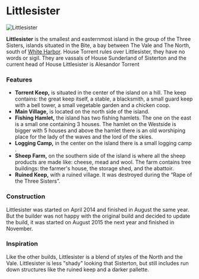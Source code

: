 

# Littlesister

<Image
  src="https://cdn.sanity.io/images/1as7cn02/production/08c15d12b2d6c21271d6fbf45c05fbc75a49d2d5-1280x720.png?w=976&h=350&fit=crop&crop=center&auto=format"
  alt="Littlesister"
  width={976}
  height={350}
/>

<ProjectDetails
  floatRight
  region="Vale"
  house="House Sunderland, House Torrent"
  type="Keep"
  status="Completed"
  warp="/warp littlester"
  projectLead="Syorre"
  dateStarted="April 19, 2014"
  dateCompleted="April 19, 2014"
/>

**Littlesister** is the smallest and easternmost island in the group of the Three Sisters, islands situated in the Bite, a bay between The Vale and The North, south of [White Harbor](https://westeroscraft.com/wiki/north/white-harbor). House Torrent rules over Littlesister, they have no words or sigil. They are vassals of House Sunderland of Sisterton and the current head of House Littlesister is Alesandor Torrent

### Features

- **Torrent Keep,** is situated in the center of the island on a hill. The keep contains: the great keep itself, a stable, a blacksmith, a small guard keep with a bell tower, a small vegetable garden and a chicken coop.
- **Main Village,** is located on the north side of the island.
- **Fishing Hamlet,** the island has two fishing hamlets. The one on the east is a small one containing 3 houses. The hamlet on the Westside is bigger with 5 houses and above the hamlet there is an old worshiping place for the lady of the waves and the lord of the skies.
- **Logging Camp,** in the center on the island there is a small logging camp .
- **Sheep Farm,** on the southern side of the island is where all the sheep products are made like: cheese, mead and wool. The farm contains tree buildings: the farmer's house, the storage shed, and the abattoir.
- **Ruined Keep,** with a ruined village. It was destroyed during the “Rape of the Three Sisters”.

### Construction

Littlesister was started on April 2014 and finished in August the same year. But the builder was not happy with the original build and decided to update the build, it was started on August 2015 the next year and finished in November.

### Inspiration

Like the other builds, Littlesister is a blend of styles of the North and the Vale. Littlesister is less "shady" looking that Sisterton, but still includes run down structures like the ruined keep and a darker pallette.
